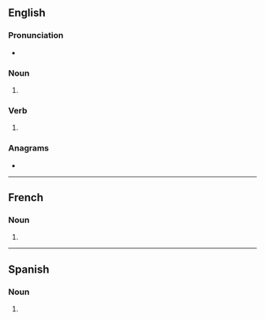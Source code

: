 {{also|Booms}}
==English==

===Pronunciation===
* {{IPA|/buːmz/|lang=en}}

===Noun===
{{head|en|noun form}}

# {{plural of|boom|lang=en}}

===Verb===
{{head|en|verb form}}

# {{en-third-person singular of|boom}}

===Anagrams===
* {{anagrams|en|a=bmoos|bosom|mobos|moobs}}

----

==French==

===Noun===
{{head|fr|noun plural form|g=m}}

# {{plural of|boom|lang=fr}}

----

==Spanish==

===Noun===
{{head|es|noun form|g=m-p}}

# {{plural of|boom|lang=es}}